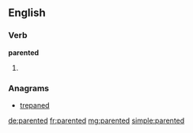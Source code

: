 ==English==

===Verb===
'''parented'''

# {{past of|[[parent]]}}

===Anagrams===
* [[trepaned#English|trepaned]]

[[de:parented]]
[[fr:parented]]
[[mg:parented]]
[[simple:parented]]